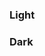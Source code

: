 
<Meta title="Theme/Desing Tokens/Border" />

### Light

<div className="grid gap-2 grid-cols-9 bg-background text-foreground border border-border p-2 rounded-xl">
  <div
    children="Primary"
    className="h-10 border-2 border-solid border-border rounded font-bold flex items-center justify-center"
  />
  <div
    children="Secondary"
    className="h-10 border-2 border-solid border-border-secondary rounded font-bold flex items-center justify-center"
  />
  <div
    children="Info"
    className="h-10 border-2 border-solid border-border-info rounded font-bold flex items-center justify-center"
  />
  <div
    children="Success"
    className="h-10 border-2 border-solid border-border-success rounded font-bold flex items-center justify-center"
  />
  <div
    children="Caution"
    className="h-10 border-2 border-solid border-border-caution rounded font-bold flex items-center justify-center"
  />
  <div
    children="Critical"
    className="h-10 border-2 border-solid border-border-critical rounded font-bold flex items-center justify-center"
  />
  <div
    children="Disabled"
    className="h-10 border-2 border-solid border-border-disabled rounded font-bold flex items-center justify-center"
  />
</div>

### Dark

<div className="grid gap-2 grid-cols-9 dark bg-background text-foreground border border-border p-2 rounded-xl">
  <div
    children="Primary"
    className="h-10 border-2 border-solid border-border rounded font-bold flex items-center justify-center"
  />
  <div
    children="Secondary"
    className="h-10 border-2 border-solid border-border-secondary rounded font-bold flex items-center justify-center"
  />
  <div
    children="Info"
    className="h-10 border-2 border-solid border-border-info rounded font-bold flex items-center justify-center"
  />
  <div
    children="Success"
    className="h-10 border-2 border-solid border-border-success rounded font-bold flex items-center justify-center"
  />
  <div
    children="Caution"
    className="h-10 border-2 border-solid border-border-caution rounded font-bold flex items-center justify-center"
  />
  <div
    children="Critical"
    className="h-10 border-2 border-solid border-border-critical rounded font-bold flex items-center justify-center"
  />
  <div
    children="Disabled"
    className="h-10 border-2 border-solid border-border-disabled rounded font-bold flex items-center justify-center"
  />
</div>
